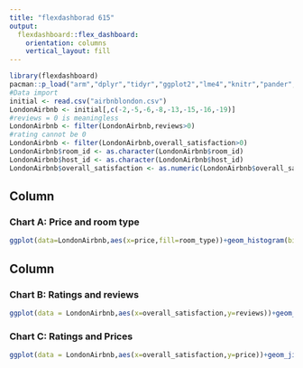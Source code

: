 ```yaml
---
title: "flexdashborad 615"
output: 
  flexdashboard::flex_dashboard:
    orientation: columns
    vertical_layout: fill
---
```


```r
library(flexdashboard)
pacman::p_load("arm","dplyr","tidyr","ggplot2","lme4","knitr","pander","coefplot")
#Data import
initial <- read.csv("airbnblondon.csv")
LondonAirbnb <- initial[,c(-2,-5,-6,-8,-13,-15,-16,-19)]
#reviews = 0 is meaningless
LondonAirbnb <- filter(LondonAirbnb,reviews>0)
#rating cannot be 0
LondonAirbnb <- filter(LondonAirbnb,overall_satisfaction>0)
LondonAirbnb$room_id <- as.character(LondonAirbnb$room_id)
LondonAirbnb$host_id <- as.character(LondonAirbnb$host_id)
LondonAirbnb$overall_satisfaction <- as.numeric(LondonAirbnb$overall_satisfaction)
```

Column {data-width=650}
-----------------------------------------------------------------------

### Chart A: Price and room type

```r
ggplot(data=LondonAirbnb,aes(x=price,fill=room_type))+geom_histogram(binwidth = 100)+ggtitle("Price and room type")+xlim(0,750)
```

Column {data-width=350}
-----------------------------------------------------------------------

### Chart B: Ratings and reviews

```r

ggplot(data = LondonAirbnb,aes(x=overall_satisfaction,y=reviews))+geom_jitter()+scale_x_discrete(name ="Ratings",limits=c("1","2","3","4","5"))+ggtitle("Ratings and Reviews")+labs(y="Reviews")
```

### Chart C: Ratings and Prices

```r
ggplot(data = LondonAirbnb,aes(x=overall_satisfaction,y=price))+geom_jitter()+scale_x_discrete(name="Ratings",limits=c("1","2","3","4","5"))+ggtitle("Ratings and Prices")+labs(y="Price")
```

